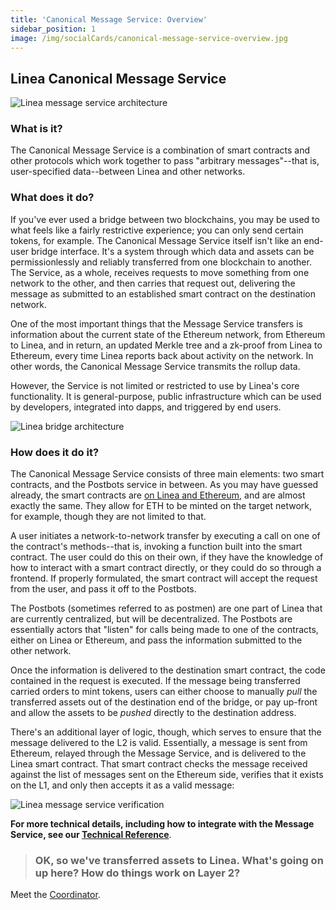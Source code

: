 ```yaml
---
title: 'Canonical Message Service: Overview'
sidebar_position: 1
image: /img/socialCards/canonical-message-service-overview.jpg
---
```


## Linea Canonical Message Service

<div class="center-container">
  <div class="img-large">
    <img
      src="/img/article_images/Architecture_of_Linea/Canonical_Message_Service_overview/Linea_message_service_2.png"
      alt="Linea message service architecture"
    />
  </div>
</div>

### What is it?

The Canonical Message Service is a combination of smart contracts and other protocols which work together to pass "arbitrary messages"--that is, user-specified data--between Linea and other networks.

### What does it do?

If you've ever used a bridge between two blockchains, you may be used to what feels like a fairly restrictive experience; you can only send certain tokens, for example. The Canonical Message Service itself isn't like an end-user bridge interface. It's a system through which data and assets can be permissionlessly and reliably transferred from one blockchain to another. The Service, as a whole, receives requests to move something from one network to the other, and then carries that request out, delivering the message as submitted to an established smart contract on the destination network.

One of the most important things that the Message Service transfers is information about the current state of the Ethereum network, from Ethereum to Linea, and in return, an updated Merkle tree and a zk-proof from Linea to Ethereum, every time Linea reports back about activity on the network. In other words, the Canonical Message Service transmits the rollup data.

However, the Service is not limited or restricted to use by Linea's core functionality. It is general-purpose, public infrastructure which can be used by developers, integrated into dapps, and triggered by end users.

<div class="center-container">
  <div class="img-large">
    <img
      src="/img/article_images/Architecture_of_Linea/Canonical_Message_Service_overview/Linea_bridge_architecture.png"
      alt="Linea bridge architecture"
    />
  </div>
</div>

### How does it do it?

The Canonical Message Service consists of three main elements: two smart contracts, and the Postbots service in between. As you may have guessed already, the smart contracts are [on Linea and Ethereum](./message-service.mdx#contracts), and are almost exactly the same. They allow for ETH to be minted on the target network, for example, though they are not limited to that.

A user initiates a network-to-network transfer by executing a call on one of the contract's methods--that is, invoking a function built into the smart contract. The user could do this on their own, if they have the knowledge of how to interact with a smart contract directly, or they could do so through a frontend. If properly formulated, the smart contract will accept the request from the user, and pass it off to the Postbots.

The Postbots (sometimes referred to as postmen) are one part of Linea that are currently centralized, but will be decentralized. The Postbots are essentially actors that "listen" for calls being made to one of the contracts, either on Linea or Ethereum, and pass the information submitted to the other network.

Once the information is delivered to the destination smart contract, the code contained in the request is executed. If the message being transferred carried orders to mint tokens, users can either choose to manually _pull_ the transferred assets out of the destination end of the bridge, or pay up-front and allow the assets to be _pushed_ directly to the destination address.

There's an additional layer of logic, though, which serves to ensure that the message delivered to the L2 is valid. Essentially, a message is sent from Ethereum, relayed through the Message Service, and is delivered to the Linea smart contract. That smart contract checks the message received against the list of messages sent on the Ethereum side, verifies that it exists on the L1, and only then accepts it as a valid message:

<div class="center-container">
  <div class="img-large">
    <img
      src="/img/article_images/Architecture_of_Linea/Canonical_Message_Service_overview/Linea_message_service_1.png"
      alt="Linea message service verification"
    />
  </div>
</div>

**For more technical details, including how to integrate with the Message Service, see our [Technical Reference](./message-service.mdx)**.

> ### OK, so we've transferred assets to Linea. What's going on up here? How do things work on Layer 2?

Meet the [Coordinator](./../coordinator/index.mdx).

<!--! Question from Mario Christopher: Is the current state coming in as a Merkle Tree ? or How ?
If yes, then is the updated Merkle tree, the original Tree going back to L1 with updates ? -->
